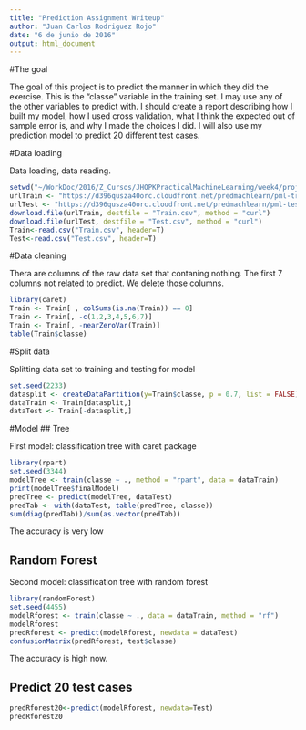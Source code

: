 ```yaml
---
title: "Prediction Assignment Writeup"
author: "Juan Carlos Rodriguez Rojo"
date: "6 de junio de 2016"
output: html_document
---
```


#The goal

The goal of this project is to predict the manner in which they did the exercise. This is the "classe" variable in the training set. I may use any of the other variables to predict with. I should create a report describing how I built my model, how I used cross validation, what I think the expected out of sample error is, and why I made the choices I did. I will also use my prediction model to predict 20 different test cases.

#Data loading

Data loading, data reading.
```r
setwd("~/WorkDoc/2016/Z_Cursos/JHOPKPracticalMachineLearning/week4/project/practicalmachinelearning/")
urlTrain <- "https://d396qusza40orc.cloudfront.net/predmachlearn/pml-training.csv"
urlTest <- "https://d396qusza40orc.cloudfront.net/predmachlearn/pml-testing.csv"
download.file(urlTrain, destfile = "Train.csv", method = "curl")
download.file(urlTest, destfile = "Test.csv", method = "curl")
Train<-read.csv("Train.csv", header=T)
Test<-read.csv("Test.csv", header=T)
```

#Data cleaning

Thera are columns of the raw data set that contaning nothing. The first 7 columns not related to predict. We delete those columns.

```r
library(caret)
Train <- Train[ , colSums(is.na(Train)) == 0]
Train <- Train[, -c(1,2,3,4,5,6,7)]
Train <- Train[, -nearZeroVar(Train)]
table(Train$classe)
```

#Split data

Splitting data set to training and testing for model

```r
set.seed(2233)
datasplit <- createDataPartition(y=Train$classe, p = 0.7, list = FALSE)
dataTrain <- Train[datasplit,]
dataTest <- Train[-datasplit,]
```

#Model
## Tree

First model: classification tree with caret package

```r
library(rpart)
set.seed(3344)
modelTree <- train(classe ~ ., method = "rpart", data = dataTrain)
print(modelTree$finalModel)
predTree <- predict(modelTree, dataTest)
predTab <- with(dataTest, table(predTree, classe))
sum(diag(predTab))/sum(as.vector(predTab))
```

The accuracy is very low

## Random Forest

Second model: classification tree with random forest

```r
library(randomForest)
set.seed(4455)
modelRforest <- train(classe ~ ., data = dataTrain, method = "rf")
modelRforest
predRforest <- predict(modelRforest, newdata = dataTest)
confusionMatrix(predRforest, test$classe)
```

The accuracy is high now.

## Predict 20 test cases

```r
predRforest20<-predict(modelRforest, newdata=Test)
predRforest20
```

